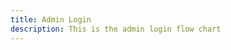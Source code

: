 ```yaml
---
title: Admin Login
description: This is the admin login flow chart
---
```



<ImageSwitcher
  lightSrc="/img/flow-charts/2-admin-login-transparent-light.png"
  darkSrc="/img/flow-charts/2-admin-login-transparent.png"
  alt="Admin Login Flow Chart"
/>
